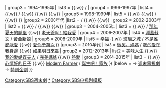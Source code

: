 {{Navbox
|name       = SBS週末劇場
|state      = collapsed
|titlestyle = background-color:#25a7ed;
|title      = [[file:Seoul_Broadcasting_System_logo.svg|50px|link=SBS (韓國)]] [[SBS週末劇場|{{color|white|週末劇場}}]]
|image      = 
|bodystyle  = 
|belowstyle = background:#25a7ed;
|groupstyle = background-color:#25a7ed;
|group1  = 1990年代
|list1   = {{Navbox subgroup
|groupstyle = background-color:#98dbff;
| group1 = 1991年
| list1  = {{link-ko|你知道銀河水嗎|은하수를 아시나요}}
| group2 = 1992-1993年
| list2  = {{link-ko|無畏的愛|두려움 없는 사랑}} {{.w}} {{link-ko|沙子的慾望|모래위의 욕망}} / {{link-ko|所謂活著|산다는 것은}} {{.w}} {{link-ko|每日愛情|일과 사랑}}
| group3 = 1994-1995年
| list3  = {{link-ko|愛情的香氣|사랑의 향기}} {{.w}} {{link-ko|這個女人生存的方法|이 여자가 사는 법}} / {{link-ko|玉兒姨母|옥이 이모}} 
| group4 = 1996-1997年
| list4  = {{link-ko|父子有親|부자유친}} {{.w}} {{link-ko|幸福的開始|행복의 시작}} / {{link-ko|夢想的宮殿|꿈의 궁전}} {{.w}} {{link-ko|鄰家女子|이웃집 여자}} {{.w}} {{lk|崽子|새끼 (드라마)}} {{.w}} {{link-ko|美好的罪行|아름다운 죄}}
| group5 = 1998-1999年
| list5  = {{link-ko|我愛你我愛你|사랑해 사랑해}} {{.w}} {{link-ko|羅曼史 (1998年電視劇)|로맨스 (1998년 드라마)|羅曼史}} {{.w}} {{link-ko|寫陰天的信|흐린 날에 쓴 편지}} / {{link-ko|年輕的太陽|젊은 태양}} {{.w}} {{link-ko|波濤 (電視劇)|파도 (드라마)|波濤}}
}}
|group2  = 2000年代
|list2   = {{Navbox subgroup
|groupstyle = background-color:#98dbff;
| group1 = 2000-2001年
| list1  = {{link-ko|王龍的大地|왕룽의 대지}} {{.w}} {{link-ko|德兒|덕이}} / {{link-ko|這樣還是愛你|그래도 사랑해}} {{.w}} {{link-ko|爸爸與兒子|아버지와 아들}} {{.w}} {{link-ko|華麗的時節|화려한 시절}}
| group2 = 2002-2003年
| list2  = {{link-ko|有名的女人|그 여자 사람잡네}} {{.w}} {{link-ko|漂流的愛情|흐르는 강물처럼 (드라마)}} / {{link-ko|擺脫無業遊民|백수탈출}} {{.w}} {{link-ko|太陽的南方|태양의 남쪽}} {{.w}} {{link-ko|愛情萬歲 (電視劇)|애정만세|愛情萬歲}}
| group3 = 2004-2005年
| list3  = {{link-ko|大小姐們|작은 아씨들}} {{.w}} {{link-ko|土地 (韓國電視劇)|토지 (2004년 드라마)|土地}} / [[那年夏天的颱風]] {{.w}} [[老天爺啊！給我愛]]
| group4 = 2006-2007年
| list4  = [[淵蓋蘇文 (電視劇) |淵蓋蘇文]] / [[黃金新娘]]
| group5 = 2008-2009年
| list5  = [[幸福百分百|幸福]] {{.w}} [[菜鳥變鳳凰|玻璃之城]] / [[相愛不易|不是誰都能愛]] {{.w}} [[愛你千萬次]]
}}
|group3  = 2010年代
|list3   = {{Navbox subgroup
|groupstyle = background-color:#98dbff;
| group1 = 2010-2011年
| list1  = [[鄰居冤家]] {{.w}} [[微笑，媽媽]] / [[我的愛在我身邊]] {{.w}} [[如果明日來臨]]
| group2 = 2012-2013年
| list2  = [[美味人生 (韓國電視劇)|美味人生]] {{.w}} [[我的愛蝴蝶夫人]] / [[完美媽媽]] {{.w}} [[熱愛 (2013年電視劇)|熱愛]]
| group3 = 2014-2015年
| list3  = {{link-ko|江口的故事|강구 이야기}} {{.w}} [[心情好的日子]] {{.w}} [[現代農夫|Modern Farmer]] / [[誕生吧！家族]]
}}
|below = {{color|white|'''週末劇場'''}} → [[Template:SBS週末電視劇|週末電視劇]] → [[Template:SBS週末電視劇|特別企劃]]
}}
<includeonly>[[Category:SBS週末劇]]</includeonly>
<noinclude>
[[Category:SBS週末劇|*]]
[[Category:SBS电视剧模板]]
</noinclude>